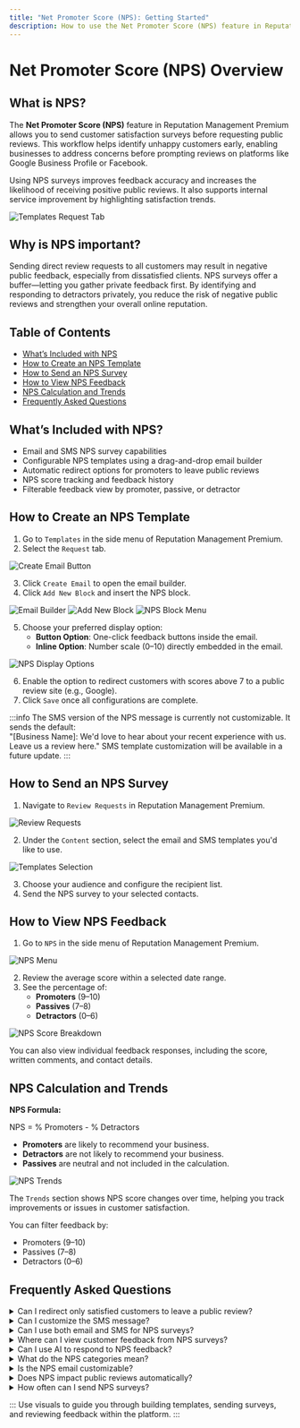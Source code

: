 ```yaml
---
title: "Net Promoter Score (NPS): Getting Started"
description: How to use the Net Promoter Score (NPS) feature in Reputation Management Premium to proactively manage customer satisfaction
---
```


# Net Promoter Score (NPS) Overview

## What is NPS?
The **Net Promoter Score (NPS)** feature in Reputation Management Premium allows you to send customer satisfaction surveys before requesting public reviews. This workflow helps identify unhappy customers early, enabling businesses to address concerns before prompting reviews on platforms like Google Business Profile or Facebook.

Using NPS surveys improves feedback accuracy and increases the likelihood of receiving positive public reviews. It also supports internal service improvement by highlighting satisfaction trends.

![Templates Request Tab](./img/templates-request-tab.jpg)

## Why is NPS important?
Sending direct review requests to all customers may result in negative public feedback, especially from dissatisfied clients. NPS surveys offer a buffer—letting you gather private feedback first. By identifying and responding to detractors privately, you reduce the risk of negative public reviews and strengthen your overall online reputation.

## Table of Contents
- [What’s Included with NPS](#whats-included-with-nps)
- [How to Create an NPS Template](#how-to-create-an-nps-template)
- [How to Send an NPS Survey](#how-to-send-an-nps-survey)
- [How to View NPS Feedback](#how-to-view-nps-feedback)
- [NPS Calculation and Trends](#nps-calculation-and-trends)
- [Frequently Asked Questions](#frequently-asked-questions)

## What’s Included with NPS?
- Email and SMS NPS survey capabilities
- Configurable NPS templates using a drag-and-drop email builder
- Automatic redirect options for promoters to leave public reviews
- NPS score tracking and feedback history
- Filterable feedback view by promoter, passive, or detractor

## How to Create an NPS Template

1. Go to `Templates` in the side menu of Reputation Management Premium.
2. Select the `Request` tab.

![Create Email Button](./img/create-email-button.jpg)

3. Click `Create Email` to open the email builder.
4. Click `Add New Block` and insert the NPS block.

![Email Builder](./img/email-builder.jpg)
![Add New Block](./img/add-new-block.jpg)
![NPS Block Menu](./img/nps-block-menu.jpg)

5. Choose your preferred display option:
   - **Button Option**: One-click feedback buttons inside the email.
   - **Inline Option**: Number scale (0–10) directly embedded in the email.

![NPS Display Options](./img/nps-display-options.jpg)

6. Enable the option to redirect customers with scores above 7 to a public review site (e.g., Google).
7. Click `Save` once all configurations are complete.

:::info
The SMS version of the NPS message is currently not customizable. It sends the default:  
"[Business Name]: We'd love to hear about your recent experience with us. Leave us a review here."
SMS template customization will be available in a future update.
:::

## How to Send an NPS Survey

1. Navigate to `Review Requests` in Reputation Management Premium.

![Review Requests](./img/review-requests.jpg)

2. Under the `Content` section, select the email and SMS templates you'd like to use.

![Templates Selection](./img/templates-selection.jpg)

3. Choose your audience and configure the recipient list.
4. Send the NPS survey to your selected contacts.

## How to View NPS Feedback

1. Go to `NPS` in the side menu of Reputation Management Premium.

![NPS Menu](./img/nps-menu.jpg)

2. Review the average score within a selected date range.
3. See the percentage of:
   - **Promoters** (9–10)
   - **Passives** (7–8)
   - **Detractors** (0–6)

![NPS Score Breakdown](./img/nps-score-breakdown.jpg)

You can also view individual feedback responses, including the score, written comments, and contact details.

## NPS Calculation and Trends

**NPS Formula:**

NPS = % Promoters - % Detractors


- **Promoters** are likely to recommend your business.
- **Detractors** are not likely to recommend your business.
- **Passives** are neutral and not included in the calculation.

![NPS Trends](./img/nps-trends.jpg)

The `Trends` section shows NPS score changes over time, helping you track improvements or issues in customer satisfaction.

You can filter feedback by:
- Promoters (9–10)
- Passives (7–8)
- Detractors (0–6)

## Frequently Asked Questions

<details>
<summary>Can I redirect only satisfied customers to leave a public review?</summary>

Yes. You can enable a setting that redirects customers with scores above 7 to a review site such as Google.
</details>

<details>
<summary>Can I customize the SMS message?</summary>

Not currently. The SMS message is hardcoded. SMS template customization is planned for a future release.
</details>

<details>
<summary>Can I use both email and SMS for NPS surveys?</summary>

Yes. You can select both delivery methods when sending a review request.
</details>

<details>
<summary>Where can I view customer feedback from NPS surveys?</summary>

Go to the `NPS` tab to see scores, written responses, and contact info.
</details>

<details>
<summary>Can I use AI to respond to NPS feedback?</summary>

No. NPS is designed for private feedback collection and does not include AI-generated responses.
</details>

<details>
<summary>What do the NPS categories mean?</summary>

- **Promoters (9–10)**: Highly satisfied, likely to recommend.
- **Passives (7–8)**: Satisfied, but not enthusiastic.
- **Detractors (0–6)**: Dissatisfied, may share negative feedback.
</details>

<details>
<summary>Is the NPS email customizable?</summary>

Yes. Use the email builder to fully design your message and choose between Button or Inline score options.
</details>

<details>
<summary>Does NPS impact public reviews automatically?</summary>

Only if configured to redirect promoters. Otherwise, feedback remains private.
</details>

<details>
<summary>How often can I send NPS surveys?</summary>

There is no limit within the platform, but it is recommended to avoid sending too frequently to the same contacts.
</details>

:::
Use visuals to guide you through building templates, sending surveys, and reviewing feedback within the platform.
:::
